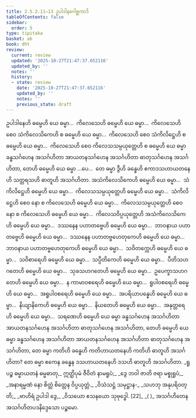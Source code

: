 ```yaml
---
title: 2.5.2.11–13 ဥပါဒါနဂေါစ္ဆကာဒိ
tableOfContents: false
sidebar:
  order: 5
type: tipitaka
basket: ab
book: dht
review:
  current: review
  updated: '2025-10-27T21:47:37.652116'
  updated_by: ''
  notes: ''
  history:
  - state: review
    date: '2025-10-27T21:47:37.652116'
    updated_by: ''
    notes: ''
    previous_state: draft
---
```



<ReviewStatus review={frontmatter.review} showDetails={true} />

<HypothesisAnnotation frontmatter={frontmatter} />

<DynamicBreadcrumb />

<Division number="226" book="dht" e="ch" v="31" p="41">

<Paragraph number="300" book="dht">
ဥပါဒါနေဟိ ဓမ္မေဟိ ယေ ဓမ္မာ…  ကိလေသေဟိ ဓမ္မေဟိ ယေ ဓမ္မာ…  ကိလေသေဟိ စေဝ သံကိလေသိကေဟိ စ ဓမ္မေဟိ ယေ ဓမ္မာ…  ကိလေသေဟိ စေဝ သံကိလိဋ္ဌေဟိ စ ဓမ္မေဟိ ယေ ဓမ္မာ…  ကိလေသေဟိ စေဝ ကိလေသသမ္ပယုတ္တေဟိ စ ဓမ္မေဟိ ယေ ဓမ္မာ ခန္ဓသင်္ဂဟေန အသင်္ဂဟိတာ အာယတနသင်္ဂဟေန အသင်္ဂဟိတာ ဓာတုသင်္ဂဟေန အသင်္ဂဟိတာ, တေဟိ ဓမ္မေဟိ ယေ ဓမ္မာ …ပေ…  တေ ဓမ္မာ ဒွီဟိ ခန္ဓေဟိ ဧကာဒသဟာယတနေဟိ သတ္တရသဟိ ဓာတူဟိ အသင်္ဂဟိတာ.
</Paragraph>

</Division>
<Division number="227" book="dht" e="ch" v="31" p="42">

<Paragraph number="301" book="dht">
အသံကိလေသိကေဟိ ဓမ္မေဟိ ယေ ဓမ္မာ…  သံကိလိဋ္ဌေဟိ ဓမ္မေဟိ ယေ ဓမ္မာ…  ကိလေသသမ္ပယုတ္တေဟိ ဓမ္မေဟိ ယေ ဓမ္မာ…  သံကိလိဋ္ဌေဟိ စေဝ နော စ ကိလေသေဟိ ဓမ္မေဟိ ယေ ဓမ္မာ…  ကိလေသသမ္ပယုတ္တေဟိ စေဝ နော စ ကိလေသေဟိ ဓမ္မေဟိ ယေ ဓမ္မာ…  ကိလေသဝိပ္ပယုတ္တေဟိ အသံကိလေသိကေဟိ ဓမ္မေဟိ ယေ ဓမ္မာ…  ဒဿနေန ပဟာတဗ္ဗေဟိ ဓမ္မေဟိ ယေ ဓမ္မာ…  ဘာဝနာယ ပဟာတဗ္ဗေဟိ ဓမ္မေဟိ ယေ ဓမ္မာ…  ဒဿနေန ပဟာတဗ္ဗဟေတုကေဟိ ဓမ္မေဟိ ယေ ဓမ္မာ…  ဘာဝနာယ ပဟာတဗ္ဗဟေတုကေဟိ ဓမ္မေဟိ ယေ ဓမ္မာ…  သဝိတက္ကေဟိ ဓမ္မေဟိ ယေ ဓမ္မာ…  သဝိစာရေဟိ ဓမ္မေဟိ ယေ ဓမ္မာ…  သပ္ပီတိကေဟိ ဓမ္မေဟိ ယေ ဓမ္မာ…  ပီတိသဟဂတေဟိ ဓမ္မေဟိ ယေ ဓမ္မာ…  သုခသဟဂတေဟိ ဓမ္မေဟိ ယေ ဓမ္မာ…  ဥပေက္ခာသဟဂတေဟိ ဓမ္မေဟိ ယေ ဓမ္မာ…  န ကာမာဝစရေဟိ ဓမ္မေဟိ ယေ ဓမ္မာ…  ရူပါဝစရေဟိ ဓမ္မေဟိ ယေ ဓမ္မာ…  အရူပါဝစရေဟိ ဓမ္မေဟိ ယေ ဓမ္မာ…  အပရိယာပန္နေဟိ ဓမ္မေဟိ ယေ ဓမ္မာ…  နိယျာနိကေဟိ ဓမ္မေဟိ ယေ ဓမ္မာ…  နိယတေဟိ ဓမ္မေဟိ ယေ ဓမ္မာ…  အနုတ္တရေဟိ ဓမ္မေဟိ ယေ ဓမ္မာ…  သရဏေဟိ ဓမ္မေဟိ ယေ ဓမ္မာ ခန္ဓသင်္ဂဟေန အသင်္ဂဟိတာ အာယတနသင်္ဂဟေန အသင်္ဂဟိတာ ဓာတုသင်္ဂဟေန အသင်္ဂဟိတာ, တေဟိ ဓမ္မေဟိ ယေ ဓမ္မာ ခန္ဓသင်္ဂဟေန အသင်္ဂဟိတာ အာယတနသင်္ဂဟေန အသင်္ဂဟိတာ ဓာတုသင်္ဂဟေန အသင်္ဂဟိတာ, တေ ဓမ္မာ ကတိဟိ ခန္ဓေဟိ ကတိဟာယတနေဟိ ကတိဟိ ဓာတူဟိ အသင်္ဂဟိတာ? တေ ဓမ္မာ ဧကေန ခန္ဓေန ဒသဟာယတနေဟိ ဒသဟိ ဓာတူဟိ အသင်္ဂဟိတာ.
</Paragraph>

<Paragraph number="302" type="verses" book="dht">
_ရူပဉ္စ ဓမ္မာယတနံ ဓမ္မဓာတု,_  
ဣတ္ထိပုမံ ဇီဝိတံ နာမရူပံ;_  
_ဒွေ ဘဝါ ဇာတိ ဇရာ မစ္စုရူပံ,_  
_အနာရမ္မဏံ နော စိတ္တံ စိတ္တေန ဝိပ္ပယုတ္တံ._  

</Paragraph>

<Paragraph number="303" type="verses" book="dht">
_ဝိသံသဋ္ဌံ သမုဋ္ဌာန-_  
_သဟဘု အနုပရိဝတ္တိ;_  
_ဗာဟိရံ ဥပါဒါ ဒွေ,_  
_ဝိသယော ဧသနယော သုဗုဒ္ဓေါ. [22]_  
_( )_  


</Paragraph>
</Division>

<Paragraph number="304" type="center" book="dht">
အသင်္ဂဟိတေန အသင်္ဂဟိတပဒနိဒ္ဒေသော ပဉ္စမော.
</Paragraph>